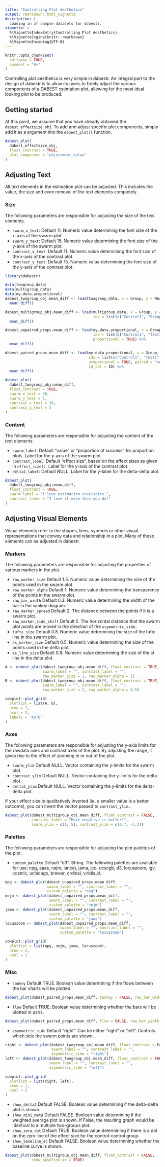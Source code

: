 ```yaml
---
title: "Controlling Plot Aesthetics"
output: rmarkdown::html_vignette
description: |
  Loading in of sample datasets for dabestr.
vignette: >
  %\VignetteIndexEntry{Controlling Plot Aesthetics}
  %\VignetteEngine{knitr::rmarkdown}
  %\VignetteEncoding{UTF-8}
---
```


```r
knitr::opts_chunk$set(
  collapse = TRUE,
  comment = "#>"
)
```

Controlling plot aesthetics is very simple in dabestr. An integral part to the 
design of dabestr is to allow its users to freely adjust the various components
of a DABEST estimation plot, allowing for the most ideal looking plot to be
produced.

## Getting started
At this point, we assume that you have already obtained the `dabest_effectsize_obj`.
To add and adjust specific plot components, simply add it as a argument into the 
`dabest_plot()` function.  

```r
dabest_plot(
  dabest_effectsize_obj,
  float_contrast = TRUE,
  plot_component = "adjustment_value"
)
```

## Adjusting Text
All text elements in the estimation plot can be adjusted. This includes the value,
the size and even removal of the text elements completely.

### Size
The following parameters are responsible for adjusting the size of the text elements.

- `swarm_x_text`: Default 11. Numeric value determining the font size of the x-axis of the swarm plot.
- `swarm_y_text`: Default 15. Numeric value determining the font size of the y-axis of the swarm plot.
- `contrast_x_text`: Default 11. Numeric value determining the font size of the x-axis of the contrast plot.
- `contrast_y_text`: Default 15. Numeric value determining the font size of the y-axis of the contrast plot.

```r
library(dabestr)

data(twogroup_data)
data(multigroup_data)
data(my.data.proportional)
dabest_twogroup_obj.mean_diff <- load(twogroup_data, x = Group, y = Measurement, idx = c("Control1", "Group1")) %>% 
  mean_diff()

dabest_multigroup_obj.mean_diff <- load(multigroup_data, x = Group, y = Measurement, 
                                        idx = list(c("Control1", "Group1", "Group2"), c("Control2", "Group3"))) %>% 
  mean_diff()

dabest_unpaired_props.mean_diff <- load(my.data.proportional, x = Group, y = Success, 
                                        idx = list(c("Control1", "Test1")),
                                        proportional = TRUE) %>% 
  mean_diff()

dabest_paired_props.mean_diff <- load(my.data.proportional, x = Group, y = Success, 
                                      idx = list(c("Control1", "Test1", "Test2", "Test3"), c("Control2", "Test4")),
                                      proportional = TRUE, paired = "sequential",
                                      id_col = ID) %>% 
  mean_diff()
```

```r
dabest_plot(
  dabest_twogroup_obj.mean_diff, 
  float_contrast = TRUE, 
  swarm_x_text = 30, 
  swarm_y_text = 1, 
  contrast_x_text = 30, 
  contrast_y_text = 5
)
```

### Content
The following parameters are responsible for adjusting the content of the text elements.

- `swarm_label`: Default "value" or "proportion of success" for proportion plots. Label for the y-axis of the swarm plot.
- `contrast_label`: Default "effect size", based on the effect sizes as given in `effect_size()`. Label for the y-axis of the contrast plot.
- `delta2_label`: Default NULL. Label for the y-label for the delta-delta plot. 

```r
dabest_plot(
  dabest_twogroup_obj.mean_diff, 
  float_contrast = TRUE, 
  swarm_label = "I love estimation statistics.",
  contrast_label = "I love it more than you do!"
)
```

## Adjusting Visual Elements
Visual elements refer to the shapes, lines, symbols or other visual representations
that convey data and relationship in a plot. Many of these elements can be adjusted in dabestr.

### Markers
The following parameters are responsible for adjusting the properties of various markers
in the plot.

- `raw_marker_size` Default 1.5. Numeric value determining the size of the points used in the swarm plot. 
- `raw_marker_alpha` Default 1. Numeric value determining the transparency of the points in the swarm plot.
- `raw_bar_width` Default 0.3. Numeric value determining the width of the bar in the sankey diagram.
- `raw_marker_spread` Default 2. The distance between the points if it is a swarm plot.
- `raw_marker_side_shift` Default 0. The horizontal distance that the swarm plot points are moved in the
direction of the `asymmetric_side`..
- `tufte_size` Default 0.8. Numeric value determining the size of the tufte line in the swarm plot.
- `es_marker_size` Default 0.5. Numeric value determining the size of the points used in the delta plot.
- `es_line_size` Default 0.8. Numeric value determining the size of the ci line in the delta plot.

```r
A <- dabest_plot(dabest_twogroup_obj.mean_diff, float_contrast = TRUE, 
                 swarm_label = "", contrast_label = "", 
                 raw_marker_size = 1, raw_marker_alpha = 1)
B <- dabest_plot(dabest_twogroup_obj.mean_diff, float_contrast = TRUE, 
                 swarm_label = "", contrast_label = "", 
                 raw_marker_size = 2, raw_marker_alpha = 0.5)

cowplot::plot_grid(
  plotlist = list(A, B),
  nrow = 1,
  ncol = 2,
  labels = "AUTO"
)
```

### Axes
The following parameters are responsible for adjusting the y-axis limits for the
rawdata axes and contrast axes of the  plot. By adjusting the range, it gives 
rise to the effect of zooming in or out of the plot.

- `swarm_ylim` Default NULL. Vector containing the y-limits for the swarm plot.
- `contrast_ylim` Default NULL. Vector containing the y-limits for the delta plot.
- `delta2_ylim` Default NULL. Vector containing the y-limits for the delta-delta plot.

If your effect size is qualitatively inverted (ie. a smaller value is a better
outcome), you can invert the vector passed to `contrast_ylim.`


```r
dabest_plot(dabest_multigroup_obj.mean_diff, float_contrast = FALSE,
            contrast_label = "More negative is better!",
            swarm_ylim = c(1, 5), contrast_ylim = c(0.7, -1.2))
```

### Palettes
The following parameters are responsible for adjusting the plot palettes of the 
plot.

- `custom_palette` Default "d3". String. The following palettes are available for use:
npg, aaas, nejm, lancet, jama, jco, ucscgb, d3, locuszoom, igv, cosmic, uchicago, brewer, 
ordinal, viridis_d.

```r
npg <- dabest_plot(dabest_unpaired_props.mean_diff, 
                   swarm_label = "", contrast_label = "", 
                   custom_palette = "npg")
nejm <- dabest_plot(dabest_unpaired_props.mean_diff, 
                    swarm_label = "", contrast_label = "", 
                    custom_palette = "nejm")
jama <- dabest_plot(dabest_unpaired_props.mean_diff, 
                    swarm_label = "", contrast_label = "", 
                    custom_palette = "jama")
locuszoom <- dabest_plot(dabest_unpaired_props.mean_diff, 
                         swarm_label = "", contrast_label = "", 
                         custom_palette = "locuszoom")

cowplot::plot_grid(
  plotlist = list(npg, nejm, jama, locuszoom),
  nrow = 2,
  ncol = 2
)
```

### Misc
- `sankey` Default TRUE. Boolean value determining if the flows between the bar charts will be plotted.
```r
dabest_plot(dabest_paired_props.mean_diff, sankey = FALSE, raw_bar_width = 0.15)
```

- `flow` Default TRUE. Boolean value determining whether the bars will be plotted in pairs.
```r
dabest_plot(dabest_paired_props.mean_diff, flow = FALSE, raw_bar_width = 0.15)
```

- `asymmetric_side` Default "right". Can be either "right" or "left". Controls which side the swarm points are shown.
```r
right <- dabest_plot(dabest_twogroup_obj.mean_diff, float_contrast = FALSE,
                     swarm_label = "", contrast_label = "", 
                     asymmetric_side = "right")
left <- dabest_plot(dabest_twogroup_obj.mean_diff, float_contrast = FALSE,
                    swarm_label = "", contrast_label = "", 
                    asymmetric_side = "left")

cowplot::plot_grid(
  plotlist = list(right, left),
  nrow = 1,
  ncol = 2
)
```

- `show_delta2` Default FALSE. Boolean value determining if the delta-delta plot is shown.
- `show_mini_meta` Default FALSE. Boolean value determining if the weighted average plot is shown. 
If False, the resulting graph would be identical to a multiple two-groups plot.
- `show_zero_dot` Default TRUE. Boolean value determining if there is a dot on 
the zero line of the effect size for the control-control group.
- `show_baseline_ec` Default FALSE. Boolean value determining whether the baseline curve is shown.
```r
dabest_plot(dabest_multigroup_obj.mean_diff, float_contrast = FALSE,
            show_baseline_ec = TRUE)
```